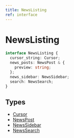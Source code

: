 ```yaml
---
title: NewsListing
ref: interface
---
```


# NewsListing

```ts
interface NewsListing {
  cursor_string: Cursor;
  news_posts: NewsPost & {
    preview: string;
  };
  news_sidebar: NewsSidebar;
  search: NewsSearch;
}
```

## Types

- [Cursor](/references/cursor)
- [NewsPost](/references/news-post)
- [NewsSidebar](/references/news-sidebar)
- [NewsSearch](/references/news-search)
